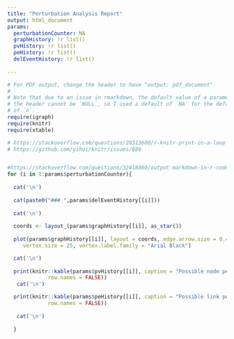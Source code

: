 ```yaml
---
title: "Perturbation Analysis Report"
output: html_document
params:
  perturbationCounter: NA
  graphHistory: !r list()
  pvHistory: !r list()
  peHistory: !r list()
  delEventHistory: !r list()
 
---
```


```r
# For PDF output, change the header to have "output: pdf_document".
#
# Note that due to an issue in rmarkdown, the default value of a parameter in
# the header cannot be `NULL`, so I used a default of `NA` for the default value
# of `n`.
require(igraph)
require(knitr)
require(xtable)
```



```r

# https://stackoverflow.com/questions/28313600/r-knitr-print-in-a-loop
# https://github.com/yihui/knitr/issues/886


#https://stackoverflow.com/questions/32418860/output-markdown-in-r-code-chunk
for (i in 1:params$perturbationCounter){
  
  cat('\n')
  
  cat(paste0("### ",params$delEventHistory[[i]]))
  
  cat('\n')
  
  coords <- layout_(params$graphHistory[[i]], as_star())
  
  plot(params$graphHistory[[i]], layout = coords, edge.arrow.size = 0.4,
     vertex.size = 25, vertex.label.family = "Arial Black")

  cat('\n')
  
  print(knitr::kable(params$pvHistory[[i]], caption = "Possible node perturbations", 
             row.names = FALSE))
   cat('\n')

  print(knitr::kable(params$peHistory[[i]], caption = "Possible link perturbations", 
             row.names = FALSE))
  
   cat('\n')
  
  }
```


